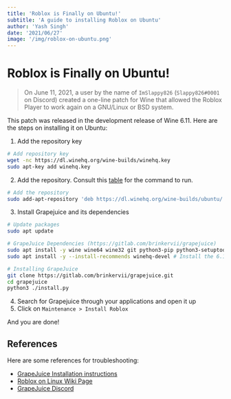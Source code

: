 ```yaml
---
title: 'Roblox is Finally on Ubuntu!'
subtitle: 'A guide to installing Roblox on Ubuntu'
author: 'Yash Singh'
date: '2021/06/27'
image: '/img/roblox-on-ubuntu.png'
---
```


# Roblox is Finally on Ubuntu!

> On June 11, 2021, a user by the name of `ImSlappy826` (`Slappy826#0001` on Discord) created a one-line patch for Wine that allowed the Roblox Player to work again on a GNU/Linux or BSD system.

This patch was released in the development release of Wine 6.11. Here are the steps on installing it on Ubuntu:

1. Add the repository key

```sh
# Add repository key
wget -nc https://dl.winehq.org/wine-builds/winehq.key
sudo apt-key add winehq.key
```

2. Add the repository. Consult this [table](https://wiki.winehq.org/Ubuntu#:~:text=Add%20the%20repository:) for the command to run.

```sh
# Add the repository
sudo add-apt-repository 'deb https://dl.winehq.org/wine-builds/ubuntu/ focal main'
```

3. Install Grapejuice and its dependencies

```sh
# Update packages
sudo apt update

# GrapeJuice Dependencies (https://gitlab.com/brinkervii/grapejuice)
sudo apt install -y wine wine64 wine32 git python3-pip python3-setuptools python3-wheel python3-dev pkg-config libcairo2-dev libdbus-1-dev gtk-update-icon-cache desktop-file-utils xdg-utils libgirepository1.0-dev gir1.2-gtk-3.0
sudo apt install -y --install-recommends winehq-devel # Install the 6.11 development branch

# Installing GrapeJuice
git clone https://gitlab.com/brinkervii/grapejuice.git
cd grapejuice
python3 ./install.py
```

4. Search for Grapejuice through your applications and open it up
5. Click on `Maintenance > Install Roblox`

And you are done!

## References

Here are some references for troubleshooting:

- [GrapeJuice Installation instructions](https://gitlab.com/brinkervii/grapejuice/-/wikis/Installing-from-source/Debian-10-and-similar)
- [Roblox on Linux Wiki Page](https://roblox.fandom.com/wiki/Roblox_on_Linux)
- [GrapeJuice Discord](https://discord.gg/mRTzEb6)
